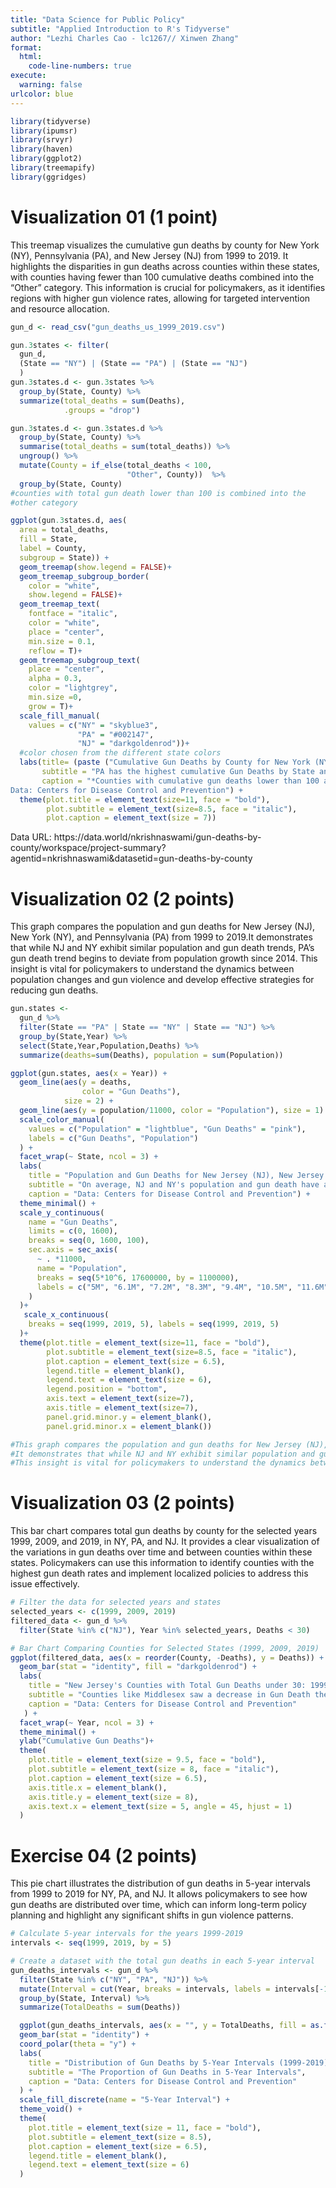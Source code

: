 ```yaml
---
title: "Data Science for Public Policy"
subtitle: "Applied Introduction to R's Tidyverse"
author: "Lezhi Charles Cao - lc1267// Xinwen Zhang"
format: 
  html:
    code-line-numbers: true
execute: 
  warning: false
urlcolor: blue
---
```


\vspace{0.1in}

```r
library(tidyverse)
library(ipumsr)
library(srvyr)
library(haven)
library(ggplot2)
library(treemapify)
library(ggridges)

```


# Visualization 01 (1 point)

This treemap visualizes the cumulative gun deaths by county for New York (NY), Pennsylvania (PA), and New Jersey (NJ) from 1999 to 2019. It highlights the disparities in gun deaths across counties within these states, with counties having fewer than 100 cumulative deaths combined into the "Other" category. This information is crucial for policymakers, as it identifies regions with higher gun violence rates, allowing for targeted intervention and resource allocation.

```r
gun_d <- read_csv("gun_deaths_us_1999_2019.csv")

gun.3states <- filter(
  gun_d, 
  (State == "NY") | (State == "PA") | (State == "NJ")
  ) 
gun.3states.d <- gun.3states %>% 
  group_by(State, County) %>% 
  summarize(total_deaths = sum(Deaths), 
            .groups = "drop") 

gun.3states.d <- gun.3states.d %>% 
  group_by(State, County) %>% 
  summarise(total_deaths = sum(total_deaths)) %>% 
  ungroup() %>% 
  mutate(County = if_else(total_deaths < 100, 
                          "Other", County))  %>%
  group_by(State, County) 
#counties with total gun death lower than 100 is combined into the
#other category

ggplot(gun.3states.d, aes(
  area = total_deaths, 
  fill = State, 
  label = County, 
  subgroup = State)) + 
  geom_treemap(show.legend = FALSE)+ 
  geom_treemap_subgroup_border(
    color = "white", 
    show.legend = FALSE)+ 
  geom_treemap_text(
    fontface = "italic", 
    color = "white", 
    place = "center",  
    min.size = 0.1, 
    reflow = T)+ 
  geom_treemap_subgroup_text(
    place = "center", 
    alpha = 0.3, 
    color = "lightgrey", 
    min.size =0,
    grow = T)+ 
  scale_fill_manual(
    values = c("NY" = "skyblue3", 
               "PA" = "#002147",
               "NJ" = "darkgoldenrod"))+ 
  #color chosen from the different state colors 
  labs(title= (paste ("Cumulative Gun Deaths by County for New York (NY), Pennsylvania (PA) and \nNew Jersey (NJ): 1999 - 2019*")), 
       subtitle = "PA has the highest cumulative Gun Deaths by State and Individual County", 
       caption = "*Counties with cumulative gun deaths lower than 100 are merged into the other category
Data: Centers for Disease Control and Prevention") +
  theme(plot.title = element_text(size=11, face = "bold"),
        plot.subtitle = element_text(size=8.5, face = "italic"),
        plot.caption = element_text(size = 7))

```

Data URL: https://data.world/nkrishnaswami/gun-deaths-by-county/workspace/project-summary?agentid=nkrishnaswami&datasetid=gun-deaths-by-county
\newpage

# Visualization 02 (2 points)

This graph compares the population and gun deaths for New Jersey (NJ), New York (NY), and Pennsylvania (PA) from 1999 to 2019.It demonstrates that while NJ and NY exhibit similar population and gun death trends, PA's gun death trend begins to deviate from population growth since 2014. This insight is vital for policymakers to understand the dynamics between population changes and gun violence and develop effective strategies for reducing gun deaths.

```r
gun.states <- 
  gun_d %>%
  filter(State == "PA" | State == "NY" | State == "NJ") %>%
  group_by(State,Year) %>%
  select(State,Year,Population,Deaths) %>%
  summarize(deaths=sum(Deaths), population = sum(Population)) 

ggplot(gun.states, aes(x = Year)) +
  geom_line(aes(y = deaths, 
                color = "Gun Deaths"), 
            size = 2) +
  geom_line(aes(y = population/11000, color = "Population"), size = 1) +
  scale_color_manual(
    values = c("Population" = "lightblue", "Gun Deaths" = "pink"),
    labels = c("Gun Deaths", "Population")
  ) +
  facet_wrap(~ State, ncol = 3) +
  labs(
    title = "Population and Gun Deaths for New Jersey (NJ), New Jersey (NJ) and \nPennslyvania (PA): 1999 - 2019",
    subtitle = "On average, NJ and NY's population and gun death have a similar trend, while PA's gun death trend \nstart to deviate from population trend since 2014.",
    caption = "Data: Centers for Disease Control and Prevention") +
  theme_minimal() +
  scale_y_continuous(
    name = "Gun Deaths",
    limits = c(0, 1600),
    breaks = seq(0, 1600, 100),
    sec.axis = sec_axis(
      ~ . *11000,
      name = "Population",
      breaks = seq(5*10^6, 17600000, by = 1100000),
      labels = c("5M", "6.1M", "7.2M", "8.3M", "9.4M", "10.5M", "11.6M","12.7M", "13.8M", "14.9M", "16M", "17.1M")
    )
  )+  
   scale_x_continuous(
    breaks = seq(1999, 2019, 5), labels = seq(1999, 2019, 5)   
  )+
  theme(plot.title = element_text(size=11, face = "bold"),
        plot.subtitle = element_text(size=8.5, face = "italic"),
        plot.caption = element_text(size = 6.5),
        legend.title = element_blank(), 
        legend.text = element_text(size = 6),
        legend.position = "bottom",
        axis.text = element_text(size=7),
        axis.title = element_text(size=7),
        panel.grid.minor.y = element_blank(),
        panel.grid.minor.x = element_blank())

#This graph compares the population and gun deaths for New Jersey (NJ), New York (NY), and Pennsylvania (PA) from 1999 to 2019.
#It demonstrates that while NJ and NY exhibit similar population and gun death trends, PA's gun death trend begins to deviate from population growth since 2014.
#This insight is vital for policymakers to understand the dynamics between population changes and gun violence. In particular, why nearby state like PA showed different trends between gun deaths and population. This visualization could serve as a starting point for policymakers to develop


```
\newpage

# Visualization 03 (2 points)

This bar chart compares total gun deaths by county for the selected years 1999, 2009, and 2019, in NY, PA, and NJ. It provides a clear visualization of the variations in gun deaths over time and between counties within these states. Policymakers can use this information to identify counties with the highest gun death rates and implement localized policies to address this issue effectively.

```r
# Filter the data for selected years and states
selected_years <- c(1999, 2009, 2019)
filtered_data <- gun_d %>%
  filter(State %in% c("NJ"), Year %in% selected_years, Deaths < 30) 

# Bar Chart Comparing Counties for Selected States (1999, 2009, 2019)
ggplot(filtered_data, aes(x = reorder(County, -Deaths), y = Deaths)) +
  geom_bar(stat = "identity", fill = "darkgoldenrod") +
  labs(
    title = "New Jersey's Counties with Total Gun Deaths under 30: 1999, 2009, 2019",
    subtitle = "Counties like Middlesex saw a decrease in Gun Death then a increase as time passes",
    caption = "Data: Centers for Disease Control and Prevention" 
   ) +
  facet_wrap(~ Year, ncol = 3) +
  theme_minimal() +
  ylab("Cumulative Gun Deaths")+
  theme(
    plot.title = element_text(size = 9.5, face = "bold"),
    plot.subtitle = element_text(size = 8, face = "italic"),
    plot.caption = element_text(size = 6.5),
    axis.title.x = element_blank(),
    axis.title.y = element_text(size = 8),
    axis.text.x = element_text(size = 5, angle = 45, hjust = 1)
  ) 
```
\newpage

# Exercise 04 (2 points)

This pie chart illustrates the distribution of gun deaths in 5-year intervals from 1999 to 2019 for NY, PA, and NJ. 
It allows policymakers to see how gun deaths are distributed over time, which can inform long-term policy planning and highlight any significant shifts in gun violence patterns.

```r
# Calculate 5-year intervals for the years 1999-2019
intervals <- seq(1999, 2019, by = 5)

# Create a dataset with the total gun deaths in each 5-year interval
gun_deaths_intervals <- gun_d %>%
  filter(State %in% c("NY", "PA", "NJ")) %>%
  mutate(Interval = cut(Year, breaks = intervals, labels = intervals[-1], include.lowest = TRUE)) %>%
  group_by(State, Interval) %>%
  summarize(TotalDeaths = sum(Deaths))

  ggplot(gun_deaths_intervals, aes(x = "", y = TotalDeaths, fill = as.factor(Interval))) +
  geom_bar(stat = "identity") +
  coord_polar(theta = "y") +
  labs(
    title = "Distribution of Gun Deaths by 5-Year Intervals (1999-2019)",
    subtitle = "The Proportion of Gun Deaths in 5-Year Intervals",
    caption = "Data: Centers for Disease Control and Prevention"
  ) +
  scale_fill_discrete(name = "5-Year Interval") +
  theme_void() +
  theme(
    plot.title = element_text(size = 11, face = "bold"),
    plot.subtitle = element_text(size = 8.5),
    plot.caption = element_text(size = 6.5),
    legend.title = element_blank(),
    legend.text = element_text(size = 6)
  )
```

